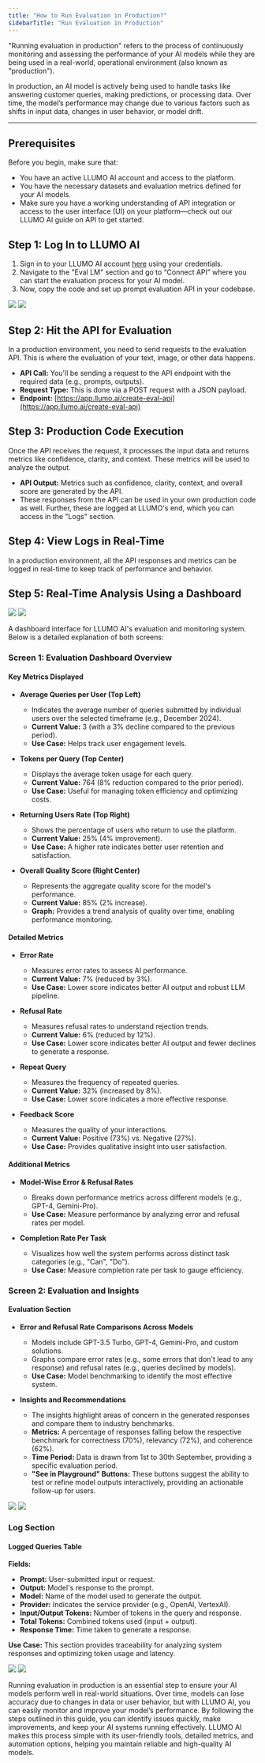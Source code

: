 ```yaml
---
title: "How to Run Evaluation in Production?"
sidebarTitle: "Run Evaluation in Production"
---
```


"Running evaluation in production" refers to the process of continuously monitoring and assessing the performance of your AI models while they are being used in a real-world, operational environment (also known as "production").

In production, an AI model is actively being used to handle tasks like answering customer queries, making predictions, or processing data. Over time, the model’s performance may change due to various factors such as shifts in input data, changes in user behavior, or model drift.

---

## Prerequisites

Before you begin, make sure that:
- You have an active LLUMO AI account and access to the platform.
- You have the necessary datasets and evaluation metrics defined for your AI models.
- Make sure you have a working understanding of API integration or access to the user interface (UI) on your platform—check out our LLUMO AI guide on API to get started.

## Step 1: Log In to LLUMO AI

1. Sign in to your LLUMO AI account [here](https://app.llumo.ai) using your credentials.
2. Navigate to the "Eval LM" section and go to “Connect API” where you can start the evaluation process for your AI model.
3. Now, copy the code and set up prompt evaluation API in your codebase.

<img
  className="block dark:hidden"
  src="https://storage.googleapis.com/llumo-blog-images-1/21-01-25/How_to_Run_Evaluation_in_Production-1.webp"
/>
<img
  className="hidden dark:block"
  src="https://storage.googleapis.com/llumo-blog-images-1/21-01-25/How_to_Run_Evaluation_in_Production-1.webp"
/>

## Step 2: Hit the API for Evaluation

In a production environment, you need to send requests to the evaluation API. This is where the evaluation of your text, image, or other data happens.

- **API Call:** You'll be sending a request to the API endpoint with the required data (e.g., prompts, outputs).
- **Request Type:** This is done via a POST request with a JSON payload.
- **Endpoint:** [https://app.llumo.ai/create-eval-api](https://app.llumo.ai/create-eval-api)

## Step 3: Production Code Execution

Once the API receives the request, it processes the input data and returns metrics like confidence, clarity, and context. These metrics will be used to analyze the output.

- **API Output:** Metrics such as confidence, clarity, context, and overall score are generated by the API.
- These responses from the API can be used in your own production code as well. Further, these are logged at LLUMO's end, which you can access in the "Logs" section.

## Step 4: View Logs in Real-Time

In a production environment, all the API responses and metrics can be logged in real-time to keep track of performance and behavior.

## Step 5: Real-Time Analysis Using a Dashboard

<img
  className="block dark:hidden"
  src="https://storage.googleapis.com/llumo-blog-images-1/21-01-25/How_to_Run_Evaluation_in_Production-2.webp"
/>
<img
  className="hidden dark:block"
  src="https://storage.googleapis.com/llumo-blog-images-1/21-01-25/How_to_Run_Evaluation_in_Production-2.webp"
/>

A dashboard interface for LLUMO AI's evaluation and monitoring system. Below is a detailed explanation of both screens:

### Screen 1: Evaluation Dashboard Overview

#### Key Metrics Displayed

- **Average Queries per User (Top Left)**
  - Indicates the average number of queries submitted by individual users over the selected timeframe (e.g., December 2024).
  - **Current Value:** 3 (with a 3% decline compared to the previous period).
  - **Use Case:** Helps track user engagement levels.

- **Tokens per Query (Top Center)**
  - Displays the average token usage for each query.
  - **Current Value:** 764 (8% reduction compared to the prior period).
  - **Use Case:** Useful for managing token efficiency and optimizing costs.

- **Returning Users Rate (Top Right)**
  - Shows the percentage of users who return to use the platform.
  - **Current Value:** 25% (4% improvement).
  - **Use Case:** A higher rate indicates better user retention and satisfaction.

- **Overall Quality Score (Right Center)**
  - Represents the aggregate quality score for the model's performance.
  - **Current Value:** 85% (2% increase).
  - **Graph:** Provides a trend analysis of quality over time, enabling performance monitoring.

#### Detailed Metrics

- **Error Rate**
  - Measures error rates to assess AI performance.
  - **Current Value:** 7% (reduced by 3%).
  - **Use Case:** Lower score indicates better AI output and robust LLM pipeline.

- **Refusal Rate**
  - Measures refusal rates to understand rejection trends.
  - **Current Value:** 6% (reduced by 12%).
  - **Use Case:** Lower score indicates better AI output and fewer declines to generate a response.

- **Repeat Query**
  - Measures the frequency of repeated queries.
  - **Current Value:** 32% (increased by 8%).
  - **Use Case:** Lower score indicates a more effective response.

- **Feedback Score**
  - Measures the quality of your interactions.
  - **Current Value:** Positive (73%) vs. Negative (27%).
  - **Use Case:** Provides qualitative insight into user satisfaction.

#### Additional Metrics

- **Model-Wise Error & Refusal Rates**
  - Breaks down performance metrics across different models (e.g., GPT-4, Gemini-Pro).
  - **Use Case:** Measure performance by analyzing error and refusal rates per model.

- **Completion Rate Per Task**
  - Visualizes how well the system performs across distinct task categories (e.g., "Can", "Do").
  - **Use Case:** Measure completion rate per task to gauge efficiency.

### Screen 2: Evaluation and Insights

#### Evaluation Section

- **Error and Refusal Rate Comparisons Across Models**
  - Models include GPT-3.5 Turbo, GPT-4, Gemini-Pro, and custom solutions.
  - Graphs compare error rates (e.g., some errors that don't lead to any response) and refusal rates (e.g., queries declined by models).
  - **Use Case:** Model benchmarking to identify the most effective system.

- **Insights and Recommendations**
  - The insights highlight areas of concern in the generated responses and compare them to industry benchmarks.
  - **Metrics:** A percentage of responses falling below the respective benchmark for correctness (70%), relevancy (72%), and coherence (62%).
  - **Time Period:** Data is drawn from 1st to 30th September, providing a specific evaluation period.
  - **"See in Playground" Buttons:** These buttons suggest the ability to test or refine model outputs interactively, providing an actionable follow-up for users.

<img
  className="block dark:hidden"
  src="https://storage.googleapis.com/llumo-blog-images-1/21-01-25/How_to_Run_Evaluation_in_Production-3.webp"
/>
<img
  className="hidden dark:block"
  src="https://storage.googleapis.com/llumo-blog-images-1/21-01-25/How_to_Run_Evaluation_in_Production-3.webp"
/>

### Log Section

#### Logged Queries Table

**Fields:**
- **Prompt:** User-submitted input or request.
- **Output:** Model's response to the prompt.
- **Model:** Name of the model used to generate the output.
- **Provider:** Indicates the service provider (e.g., OpenAI, VertexAI).
- **Input/Output Tokens:** Number of tokens in the query and response.
- **Total Tokens:** Combined tokens used (input + output).
- **Response Time:** Time taken to generate a response.

**Use Case:** This section provides traceability for analyzing system responses and optimizing token usage and latency.


<img
  className="block dark:hidden"
  src="https://storage.googleapis.com/llumo-blog-images-1/21-01-25/How_to_Run_Evaluation_in_Production-4.webp"
/>
<img
  className="hidden dark:block"
  src="https://storage.googleapis.com/llumo-blog-images-1/21-01-25/How_to_Run_Evaluation_in_Production-4.webp"
/>

Running evaluation in production is an essential step to ensure your AI models perform well in real-world situations. Over time, models can lose accuracy due to changes in data or user behavior, but with LLUMO AI, you can easily monitor and improve your model’s performance. By following the steps outlined in this guide, you can identify issues quickly, make improvements, and keep your AI systems running effectively. LLUMO AI makes this process simple with its user-friendly tools, detailed metrics, and automation options, helping you maintain reliable and high-quality AI models.
